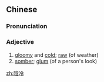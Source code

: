 {{also|阴冷}}
==Chinese==
{{zh-forms|s=阴冷}}

===Pronunciation===
{{zh-pron
|m=yīnlěng
|c=jam1 laang5
|mn=qz,tw,xm,zz:im-léng
|cat=adj
}}

===Adjective===
{{zh-adj}}

# [[gloomy]] and [[cold]]; [[raw]] (of weather)
# [[somber]]; [[glum]] (of a person's look)

[[zh:陰冷]]